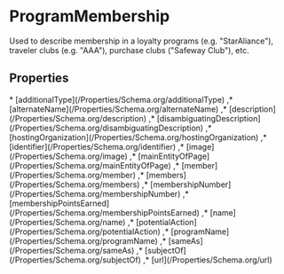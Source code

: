 
# ProgramMembership

Used to describe membership in a loyalty programs (e.g. "StarAliance"), traveler clubs (e.g. "AAA"), purchase clubs ("Safeway Club"), etc.

## Properties

<Grid>
* [additionalType](/Properties/Schema.org/additionalType)
,* [alternateName](/Properties/Schema.org/alternateName)
,* [description](/Properties/Schema.org/description)
,* [disambiguatingDescription](/Properties/Schema.org/disambiguatingDescription)
,* [hostingOrganization](/Properties/Schema.org/hostingOrganization)
,* [identifier](/Properties/Schema.org/identifier)
,* [image](/Properties/Schema.org/image)
,* [mainEntityOfPage](/Properties/Schema.org/mainEntityOfPage)
,* [member](/Properties/Schema.org/member)
,* [members](/Properties/Schema.org/members)
,* [membershipNumber](/Properties/Schema.org/membershipNumber)
,* [membershipPointsEarned](/Properties/Schema.org/membershipPointsEarned)
,* [name](/Properties/Schema.org/name)
,* [potentialAction](/Properties/Schema.org/potentialAction)
,* [programName](/Properties/Schema.org/programName)
,* [sameAs](/Properties/Schema.org/sameAs)
,* [subjectOf](/Properties/Schema.org/subjectOf)
,* [url](/Properties/Schema.org/url)

</Grid>

